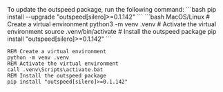 <Warning>
  To update the outspeed package, run the following command: 
  ```bash 
  pip install --upgrade "outspeed[silero]>=0.1.142" 
  ```
</Warning>

<CodeGroup>
```bash MacOS/Linux
# Create a virtual environment
python3 -m venv .venv
# Activate the virtual environment
source .venv/bin/activate
# Install the outspeed package
pip install "outspeed[silero]>=0.1.142"
```

```batch Windows
REM Create a virtual environment
python -m venv .venv
REM Activate the virtual environment
call .venv\Scripts\activate.bat
REM Install the outspeed package
pip install "outspeed[silero]>=0.1.142"
```

</CodeGroup>

